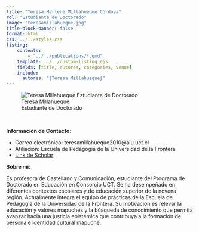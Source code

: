 ```yaml
---
title: "Teresa Marlene Millahueque Córdova"
rol: "Estudiante de Doctorado"
image: "teresamillahueque.jpg"
title-block-banner: false
format: html
css: ../../styles.css
listing:
    contents:
        - "../../publications/*.qmd"
    template: ../../custom-listing.ejs
    fields: [title, autores, categories, venue]
    include:
      autores: "{Teresa Millahueque}"
---
```


::: {.profile-image}
![Teresa Millahueque<br> Estudiante de Doctorado](teresamillahueque.jpg "Teresa Millahueque")
:::
<br>

**Información de Contacto**:

- Correo electrónico: teresamillahueque2010@alu.uct.cl
- Afiliación: Escuela de Pedagogía de la Universidad de la Frontera
- [Link de Scholar]()

**Sobre mí**:

Es profesora de Castellano y Comunicación, estudiante del Programa de Doctorado en Educación en Consorcio UCT. Se ha desempeñado en diferentes contextos escolares y de educación superior de la novena región. Actualmente integra el equipo de prácticas de la Escuela de Pedagogía de la Universidad de la Frontera. Su motivación es relevar la educación y valores mapuches y la búsqueda de conocimiento que permita avanzar hacia una justicia epistémica que contribuya a la formación de persona e identidad cultural mapuche.
